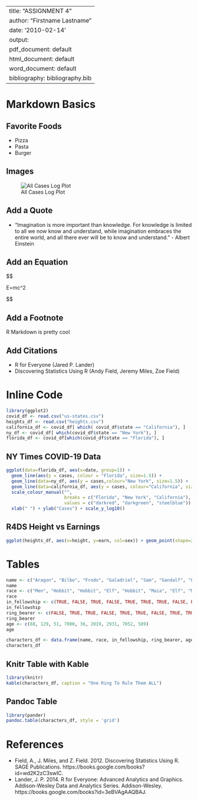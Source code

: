 
---
title: "ASSIGNMENT 4"
author: "Firstname Lastname"
date: '2010-02-14'
output:
  pdf_document: default
  html_document: default
  word_document: default
bibliography: bibliography.bib
---


# Markdown Basics

## Favorite Foods

- Pizza
- Pasta
- Burger

## Images

![All Cases Log Plot](10 - all cases log plot.png)

## Add a Quote

- “Imagination is more important than knowledge. For knowledge is limited to all we now know and understand, while imagination embraces the entire world, and all there ever will be to know and understand.” - Albert Einstein

## Add an Equation

$$

E=mc^2

$$

## Add a Footnote

R Markdown is pretty cool

## Add Citations

* R for Everyone (Jared P. Lander)
* Discovering Statistics Using R (Andy Field, Jeremy Miles, Zoe Field)

# Inline Code

```{r include = FALSE}
library(ggplot2)
covid_df <- read.csv("us-states.csv")
heights_df <- read.csv("heights.csv")
california_df <- covid_df[ which( covid_df$state == "California"), ]
ny_df <- covid_df[ which(covid_df$state == "New York"), ]
florida_df <- covid_df[which(covid_df$state == "Florida"), ]
```

## NY Times COVID-19 Data

```{r echo = FALSE}
ggplot(data=florida_df, aes(x=date, group=1)) +
  geom_line(aes(y = cases, colour = "Florida", size=1.5)) +
  geom_line(data=ny_df, aes(y = cases,colour="New York", size=1.5)) +
  geom_line(data=california_df, aes(y = cases, colour="California", size=1.5)) +
  scale_colour_manual("",
                      breaks = c("Florida", "New York", "California"),
                      values = c("darkred", "darkgreen", "steelblue")) +
  xlab(" ") + ylab("Cases") + scale_y_log10()
```

## R4DS Height vs Earnings

```{r echo = FALSE}
ggplot(heights_df, aes(x=height, y=earn, col=sex)) + geom_point(shape=2) + ggtitle("Height vs. Earnings") + xlab("Height (Inches)")  + ylab("Earnings (Dollars)")
```

# Tables


```{r include = FALSE}
name <- c("Aragon", "Bilbo", "Frodo", "Galadriel", "Sam", "Gandalf", "Legolas", "Sauron", "Gollum")
name
race <- c("Men", "Hobbit", "Hobbit", "Elf", "Hobbit", "Maia", "Elf", "Maia", "Hobbit")
race
in_fellowship <- c(TRUE, FALSE, TRUE, FALSE, TRUE, TRUE, TRUE, FALSE, FALSE)
in_fellowship
ring_bearer <- c(FALSE, TRUE, TRUE, FALSE, TRUE, TRUE, FALSE, TRUE, TRUE)
ring_bearer
age <- c(88, 129, 51, 7000, 36, 2019, 2931, 7052, 589)
age

characters_df <- data.frame(name, race, in_fellowship, ring_bearer, age)
characters_df

```

## Knitr Table with Kable


```{r echo = FALSE}
library(knitr)
kable(characters_df, caption = "One Ring To Rule Them ALL")
```


## Pandoc Table

```{r echo = FALSE}
library(pander)
pandoc.table(characters_df, style = 'grid')
```


# References

- Field, A., J. Miles, and Z. Field. 2012. Discovering Statistics Using R. SAGE Publications. https://books.google.com/books?id=wd2K2zC3swIC.
- Lander, J. P. 2014. R for Everyone: Advanced Analytics and Graphics. Addison-Wesley Data and Analytics Series. Addison-Wesley. https://books.google.com/books?id=3eBVAgAAQBAJ.

